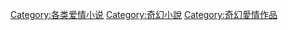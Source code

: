 [[Category:各类爱情小说|Category:各类爱情小说]]
[[Category:奇幻小說|Category:奇幻小說]]
[[Category:奇幻愛情作品|Category:奇幻愛情作品]]
